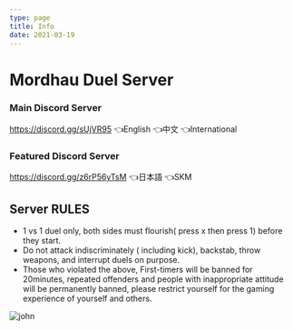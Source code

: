 ```yaml
---
type: page
title: Info
date: 2021-03-19
---
```


# Mordhau Duel Server

### Main Discord Server
https://discord.gg/sUjVR95 👈English 👈中文 👈International

### Featured Discord Server
https://discord.gg/z6rP56yTsM 👈日本語 👈SKM 


## Server RULES
* 1 vs 1 duel only, both sides must flourish( press x then press 1) before they start.
* Do not attack indiscriminately ( including kick), backstab, throw weapons, and interrupt duels on purpose.
* Those who violated the above, First-timers will be banned for 20minutes, repeated offenders and people with inappropriate attitude will be permanently banned, please restrict yourself for the gaming experience of yourself and others.

![john](./images/perma%20ban%201.jpg)
